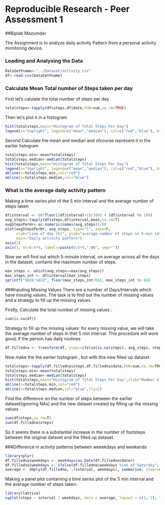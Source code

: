 # Reproducible Research - Peer Assessment 1
##Biplab Mazumder

The Assignment is to analyze daily activity Pattern from a personal activity monitoring device.

### Loading and Analysing the Data

```r
DataSetFname<-"../Dataset/activity.csv"
df<-read.csv(DataSetFname)
```

### Calculate Mean Total number of Steps taken per day

First let's calulate the total number of steps per day
```R
totalsteps<-tapply(df$steps,df$date,FUN=sum,na.rm=TRUE)
```
Then let's plot it in a histogram
```R
hist(totalsteps,main="Histogram of Total Steps Per Day")
legend(x="topright", legend=c("mean","median"), col=c("red","blue"), bty="n")
```

Second Calculate the mean and median and ofcourse represent it in the earlier hstogram
```R
totalsteps.min<-mean(totalsteps)
totalsteps.median<-median(totalsteps)
hist(totalsteps,main="Histogram of Total Steps Per Day")
legend(x="topright", legend=c("mean","median"), col=c("red","blue"), bty="n")
abline(v=totalsteps.min,col="red")
abline(v=totalsteps.median,col="blue")
```

### What is the average daily activity pattern

Making a time series plot of the 5 min interval and the average number of steps taken

```R
df$interval <- 60*floor((df$interval+1)/100) + (df$interval %% 100)
avg_steps<-tapply(df$steps,df$interval,mean,na.rm=T)
avgStepsPerHr<-as.numeric(names(avg_steps))/60
plot(avgStepsPerHr, avg_steps, type="l", axes=F,
     xlab="time of day (h)", ylab="average number of steps in 5-min interval",
     main="Daily activity pattern")
axis(2)
axis(1, at=0:6*4, labels=paste(0:6*4,":00", sep=""))
```

Now we will find out which 5-minute interval, on average across all the days in the dataset, contains the maximum number of steps.

```R
max_steps <- which(avg_steps==max(avg_steps))
max_steps_int <- df$interval[max_steps]
sprintf("%02d:%02d", floor(max_steps_int/60), max_steps_int %% 60)
```

###Inputing Missing Values
There are a number of Days/Intervals which have missing values. The task is to find out the number of missing values and a strategy to fill up the missing values

Firstly, Calculate the total number of missing values :
```R
sum(is.na(df))
```

Strategy to fill up the missing values: for every missing value, we will take the average number of steps in thet 5 min interval. This procedure will work good, if the person has daily routines

```R
df.filledna <- transform(df, steps=ifelse(is.na(steps), avg_steps, steps))
```

Now make the the earlier histogram , but with this new filled up dataset.

```R
totalsteps<-tapply(df.filledna$steps,df.filledna$date,FUN=sum,na.rm=TRUE)
totalsteps.min<-mean(totalsteps)
totalsteps.median<-median(totalsteps)
hist(totalsteps,main="Histogram of Total Steps Per Day",xlab="Number of Steps per day")
abline(v=totalsteps.min,col="red")
abline(v=totalsteps.median,col="blue",lty=2)
```

Find the difference on the number of steps between the earlier dataset(ignoring NAs) and the new dataset created by filling up the missing values

```R
sum(df$steps,na.rm=T)
sum(df.filledna$steps)
```
So it seems there is a substantial increase in the number of footsteps between the original dataset and the filled up dataset.


###Difference in activity patterns between weeekdays and weekends
```R
library(plyr)
df.filledna$weekdays <- weekdays(as.Date(df.filledna$date))
df.filledna$weekdays <- ifelse(df.filledna$weekdays %in% c("Saturday", "Sunday"),"weekend", "weekday")
average <- ddply(df.filledna, .(interval, weekdays), summarise, steps=mean(steps))
```
Making a panel plot containing a time series plot of the 5 min interval and the average number of steps taken:
```R
library(lattice)
xyplot(steps ~ interval | weekdays, data = average, layout = c(1, 2), type="l", xlab = "Interval", ylab = "Number of steps")
```





